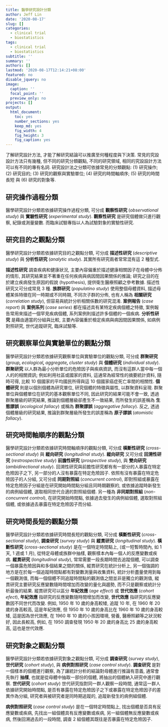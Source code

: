 ```yaml
---
title: 醫學研究設計分類
author: Jeff Lin
date: '2020-08-17'
slug: []
categories:
  - clinical trial
  - biostatistics
tags:
  - clinical trial
  - biostatistics
subtitle: ''
summary: ''
authors: []
lastmod: '2020-08-17T12:14:21+08:00'
featured: no
disable_jquery: no
image:
  caption: ''
  focal_point: ''
  preview_only: no
projects: []
output: 
  html_document: 
    toc: yes
    number_sections: yes
    keep_md: yes
    fig_width: 4
    fig_height: 3
    fig_caption: yes
---
```



了解研究設計方法, 才能了解研究結論可以推廣至何種程度與下決策.
常見的究設設計方法只有幾種,
但不同的研究分類觀點,
不同的研究領域, 相同的究設設計方法可以有不同的專有名詞.
研究設計法之分類可依據常見的分類觀點:
(1) 研究操作; (2) 研究目的; (3) 研究的觀察與實驗單位;
(4) 研究的時間軸順序; (5) 研究的時間長短 與 (6) 研究的對象等.

## 研究操作過程分類


醫學研究設計分類若依據研究操作過程分類,
可分成
**觀察性研究**
(*observational study*)
與
**實驗性研究**
(*experimental study*).
**觀察性研究**
是研究個體做只進行觀察, 紀錄或測量變數.
而臨床試驗專指以人為試驗對象的實驗性研究.


## 研究目的之觀點分類


醫學研究設計分類若依據研究目的之觀點分類,
可分成
**描述性研究**
(*descriptive study*)
與
**分析性研究**
(*analytic study*).
其實所有研究兩者常常混有這 2 種型式.

**描述性研究**
調查疾病和健康狀況,
主要內容偏重於描述健康相關因子在母體中分佈的情形,
其研究結果並不著重在任何疾病與病因間因果關係的推論;
研究之目的在於建立疾病發生原因的假說 (hypothesis),
提供衛生醫療照顧之參考數據.
描述性研究又可分成常見 3 種.
**族群研究**
(*populatino study*)
使用整個母體資料,
描述母體某係特徵在同一時期或不同時期, 不同次子群的分佈,
也有人稱為
**相關研究**
(*correlation study*),
但容易與統計分析相關係數的研究混淆.
**案例報告**
(*case report*)
與
**案例系列**
(*case series*)
都在描述具有某特定疾病個體之特徵,
案例報告常用來描述一個罕見疾病個體,
系列案例則描述許多個體的一個疾病.
**分析性研究**
是藉由適當的分組與比較, 主要內容偏重於檢定疾病與病因間因果關係,
如病例對照研究, 世代追蹤研究, 臨床試驗等.

## 研究觀察單位與實驗單位的觀點分類

醫學研究設計分類若依據研究觀察單位與實驗單位的觀點分類,
可分成
**群聚研究**
(*group**,
**ecological**,
**aggregate**,
**cluster study*)
與
**個體研究**
(*individual study*).
**群聚研究**
以人群為最小分析單位的危險因子與疾病資訊,
而沒有這群人當中每一個人的的相關資訊;
例如利用社區或國家的資料, 這通常為經常性的摘要統計資料, 隨時可得,
比較 10 個國家的平均國民所得與這 10 個國家癌症死亡率間的相關性.
**個體研究**
則是以個別個體為研究單位,
研究個體的特徵與屬性,
以群聚資料呈現.
群聚單位與個體單位在研究的基本觀察單位不同, 因此研究的結果可能不會一致,
透過群聚層級的研究結果, 推論到個體層級卻產生不一致結果,
而所發生的誤差稱為
**生態謬誤**
(*ecological fallacy*)
或稱為
**群聚謬誤**
(*aggregative  fallacy*).
反之, 透過個體層級的研究結果, 推論到群聚層級所發生的誤差稱為
**原子謬誤**
(*atomistic fallacy*).


## 研究時間軸順序的觀點分類

醫學研究設計分類若依據研究時間軸順序的觀點分類,
可分成
**橫斷性研究**
(*cross-sectional study*)
與
**縱向研究**
(*longitudinal study*).
**縱向研究**
又可分成
**回溯性研究**
(*restrospective study*)
**前膽性研究**
(*prospective study*),
與
**雙向研究**
(*ambidirectional study*).
回溯性研究與前膽性研究都有有一部分的人暴露在特定危險因子之下,
另一部分的人沒有暴露在特定危險因子.
依照有沒有暴露在特定危險因子的人分組,
又可分成
**同期對照組**
(*concurrent control*),
即對照組或暴露在特定危險因子分組是在研究開始時間點分組且同時期觀察的,
或依據追蹤時新發生的病例組個體,
選取相同世代合適的對照組個體.
另一種為
**非同期對照組**
(*non-concurrent control*),
在研究開始時間點, 依據過去發生的病例組個體,
選取對照組個體,
或依據過去暴露在特定危險因子而分組.


## 研究時間長短的觀點分類

醫學研究設計分類若依據研究時間長短的觀點分類,
可分成
**橫斷性研究**
(*cross-sectional study*),
**調查研究**
(*survey study*)
與
**縱貫研究**
(*longitudinal study*).
**橫斷性研究**
(*cross-sectional study*)
是在一個特定時間點上,
(或一短暫時間內, 如 1 天, 1 週或 1 月),
從特定母體或族群中抽樣,
觀察樣本內每一個人的反應變數或疾病.
**縱貫研究**
(*longitudinal study*),
常常需要一段長期時間去追蹤個體,
可以調查一個暴露危險因與和多個結果之間的關係,
縱貫研究在統計分析上,
另一個強調的地方是在於每一個追蹤時間點都有對變數測量與收集資料,
統計分析盡量使用到每一個觀測值,
而每一個個體不同追蹤時間點的觀測值之間並非是獨立的觀測值,
縱貫研究主要研究反應變數隨時間增加而改變的量化與趨勢,
而不只是觀察或統計分析最後的結果.
縱貫研究可以區分
**年紀效應**
(*age effect*)
或
**世代效應**
(*cohort efect*),
**年紀效應**
指研究的反應變數隨時間增加而改變,
**世代效應**
指研究的反應變數因不同世代而改變.
例如, 1950 年 10 歲的身高較矮, 追蹤 10 年,
在 1960 年 20 歲的身高較高, 這是年紀效應,
但 1950 年 10 歲的身高比在 1960 年 10 歲的身高較矮,
這是因為世代效應,
在 1960 年 10 歲的小孩因環境,
營養, 醫療照顧等之狀況較好, 因此長較高,
例如, 在 1950 調查發現 1950 年 20 歲的身高比 25 歲的身高較高,
這也是世代效應.


## 研究對象之觀點分類

醫學研究設計分類若依據研究對象之觀點分類,
可分成
**調查研究**
(*survey study*),
**世代研究**
(*cohort study*),
與
**病例對照研究**
(*case control study*).
**調查研究**
是對一個樣本的個體進行觀察,
為了讓統計分析的結論對母體進行推論有意義,
通常會先執行
**抽樣**,
也就是從母體中抽取一部份的個體,
將抽出的個體納入研究中進行觀察.
**世代研究**
(*cohort study*)
世代研究指對同一群人觀察一段時間,
通常這一群人依據研究開始時間點,
是否有暴露在特定危險因子之下或暴露在特定危險因子的差異作為分組,
研究者與被研究者是同時期追蹤的,
追蹤新發生的病例組個體.


**病例對照研究**
(*case control study*)
是在一個特定時間點上, 找出個體是否具有反應變數或疾病,
先找出一組個體具有反應變數或疾病, 另一組個體無反應變數或疾病,
然後回溯過去的一段時間, 調查 2 組個體其既往是否暴露在特定危險因子.

